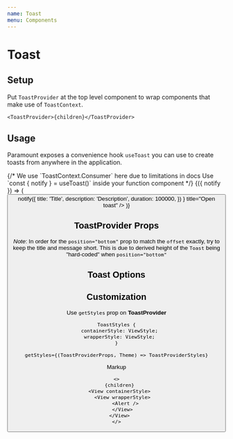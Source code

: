 ```yaml
---
name: Toast
menu: Components
---
```




# Toast

## Setup

Put `ToastProvider` at the top level component to wrap components that make use of `ToastContext`.

```tsx
<ToastProvider>{children}</ToastProvider>
```

## Usage

Paramount exposes a convenience hook `useToast` you can use to create toasts from anywhere in the application.

<Playground>
  <ToastProvider>
    {/*
      We use `ToastContext.Consumer` here due to limitations in docs
      Use `const { notify } = useToast()` inside your function component
     */}
    <ToastContext.Consumer>
      {({ notify }) => (
        <Button
          onPress={() =>
            notify({
              title: 'Title',
              description: 'Description',
              duration: 100000,
            })
          }
          title="Open toast"
        />
      )}
    </ToastContext.Consumer>
  </ToastProvider>
</Playground>

## ToastProvider Props

_Note_: In order for the `position="bottom"` prop to match the `offset` exactly, try to keep the title and message short. This is due to derived height of the `Toast` being "hard-coded" when `position="bottom"`

<Props of={ToastProvider} />

## Toast Options

<Props of={Toast} />

## Customization

Use `getStyles` prop on **ToastProvider**

```tsx
ToastStyles {
  containerStyle: ViewStyle;
  wrapperStyle: ViewStyle;
}

getStyles={(ToastProviderProps, Theme) => ToastProviderStyles}
```

Markup

```tsx
<>
  {children}
  <View containerStyle>
    <View wrapperStyle>
      <Alert />
    </View>
  </View>
</>
```
